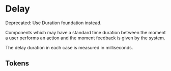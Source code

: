 
<Meta title="Theme/Foundations/Delay" />

# Delay

<Banner status="warning">
  <BannerContent>Deprecated: Use Duration foundation instead.</BannerContent>
</Banner>

Components which may have a standard time duration between the moment a user performs an action
and the moment feedback is given by the system.

The delay duration in each case is measured in milliseconds.

## Tokens

<DocGrid>
  <NumberBlock number="100" cssVariable="--salt-delay-instant" />
  <NumberBlock number="300" cssVariable="--salt-delay-perceptible" />
  <NumberBlock number="1000" cssVariable="--salt-delay-notable" />
  <NumberBlock number="10000" cssVariable="--salt-delay-cutoff" />
</DocGrid>
